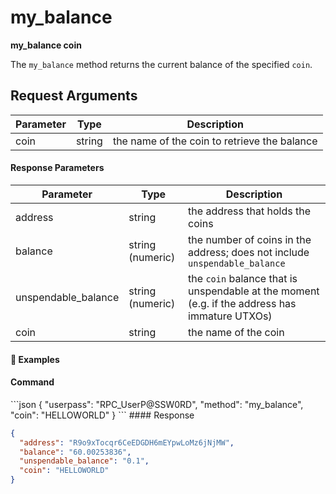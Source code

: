 
# my\_balance

**my\_balance coin**

The `my_balance` method returns the current balance of the specified `coin`.

## Request Arguments

| Parameter | Type   | Description                                  |
| --------- | ------ | -------------------------------------------- |
| coin      | string | the name of the coin to retrieve the balance |

#### Response Parameters

| Parameter            | Type             | Description                                                                                   |
| -------------------- | ---------------- | --------------------------------------------------------------------------------------------- |
| address              | string           | the address that holds the coins                                                              |
| balance              | string (numeric) | the number of coins in the address; does not include `unspendable_balance`                    |
| unspendable\_balance | string (numeric) | the `coin` balance that is unspendable at the moment (e.g. if the address has immature UTXOs) |
| coin                 | string           | the name of the coin                                                                          |

#### 📌 Examples

#### Command

<CodeGroup title="" tag="POST" label="my_balance" mm2MethodDecorate="true">
  ```json
  {
    "userpass": "RPC_UserP@SSW0RD",
    "method": "my_balance",
    "coin": "HELLOWORLD"
  }
  ```
</CodeGroup>

<CollapsibleSection expandedText="Hide Response" collapsedText="Show Response">
  #### Response

  ```json
  {
    "address": "R9o9xTocqr6CeEDGDH6mEYpwLoMz6jNjMW",
    "balance": "60.00253836",
    "unspendable_balance": "0.1",
    "coin": "HELLOWORLD"
  }
  ```
</CollapsibleSection>

